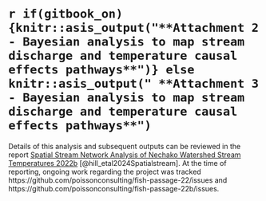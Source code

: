 #  `r if(gitbook_on){knitr::asis_output("**Attachment 2 - Bayesian analysis to map stream discharge and temperature causal effects pathways**")} else knitr::asis_output(" **Attachment 3 - Bayesian analysis to map stream discharge and temperature causal effects pathways**")` {-#attach-bayes}

Details of this analysis and subsequent outputs can be reviewed in the report [Spatial Stream Network Analysis of Nechako Watershed Stream Temperatures 2022b](https://www.poissonconsulting.ca/temporary-hidden-link/1295467017/fish-passage-22b/) [@hill_etal2024Spatialstream]. 
At the time of reporting, ongoing work regarding the project was tracked https://github.com/poissonconsulting/fish-passage-22/issues 
and https://github.com/poissonconsulting/fish-passage-22b/issues. 



